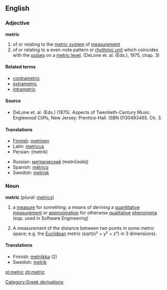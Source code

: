 ==English==

===Adjective===
'''metric'''
#of or relating to the [[metric system]] of [[measurement]]
#of or relating to a even-note pattern or [[rhythmic unit]] which coincides with the [[pulse]]s on a [[metric level]]. (DeLone et. al. (Eds.), 1975, chap. 3)

====Related terms====
*[[contrametric]]
*[[extrametric]]
*[[intrametric]]

====Source====
*DeLone et. al. (Eds.) (1975). Aspects of Twentieth-Century Music. Englewood Cliffs, New Jersey: Prentice-Hall. ISBN 0130493465. Ch. 3.

====Translations====
{{top}}
*[[Finnish]]: [[metrinen]]
*Latin: [[metricus]]
*Persian: {{FAchar|[[متریک]]}} (metrik)
{{mid}}
*Russian: [[метрический]] (metríčeskij)
*Spanish: [[métrico]]
*Swedish: [[metrisk]]
{{bottom}}

===Noun=== 
'''metric'''  (''plural:'' [[metrics]])
#a [[measure]] for something; a means of deriving a [[quantitative]] [[measurement]] or [[approximation]] for otherwise [[qualitative]] [[phenomena]] (esp. used in Software Engineering)
# {{algebra}} A measurement of the distance between two points in some metric space; e.g. the [[Euclidean]] metric (sqrt(x&sup2; + y&sup2; + z&sup2;) in 3 dimensions).

====Translations====
*Finnish: [[metriikka]] (2)
*Swedish: [[metrik]]

[[Category:Greek derivations]]

[[pl:metric]]
[[zh:metric]]